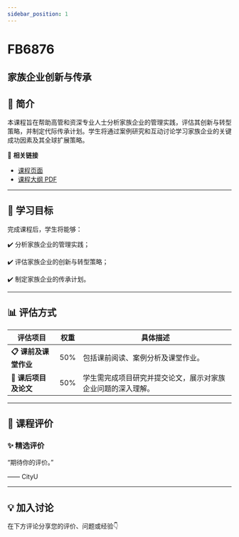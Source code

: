 ```yaml
---
sidebar_position: 1
---
```


# FB6876
## 家族企业创新与传承

## **📘 简介**
本课程旨在帮助高管和资深专业人士分析家族企业的管理实践，评估其创新与转型策略，并制定代际传承计划。学生将通过案例研究和互动讨论学习家族企业的关键成功因素及其全球扩展策略。

🔗 **相关链接**
- [课程页面](https://www.cityu.edu.hk/catalogue/pg/202526/course/FB6876.htm)
- [课程大纲 PDF](https://www.cityu.edu.hk/catalogue/pg/202526/course/FB6876.pdf)

---

## **🎯 学习目标**

完成课程后，学生将能够：


✔️ 分析家族企业的管理实践；

✔️ 评估家族企业的创新与转型策略；

✔️ 制定家族企业的传承计划。

---

## **📊 评估方式**

| **评估项目**            | **权重** | **具体描述**                                                                                     |
|-------------------------|---------|-----------------------------------------------------------------------------------------------|
| **📋 课前及课堂作业**     | 50%     | 包括课前阅读、案例分析及课堂作业。                                                              |
| **📝 课后项目及论文**     | 50%     | 学生需完成项目研究并提交论文，展示对家族企业问题的深入理解。                                      |

---

## **💬 课程评价**

### ✨ **精选评价**
<div className={commentStyles.commentBox}>
    <p className={commentStyles.commentText}>
        “期待你的评价。”
    </p>
    <p className={commentStyles.commentAuthor}>—— CityU</p>
</div>

---

## **💡 加入讨论**

在下方评论分享您的评价、问题或经验👇
<Utterances />